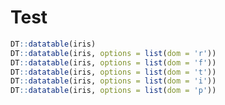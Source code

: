 # Test

```r
DT::datatable(iris)
DT::datatable(iris, options = list(dom = 'r'))
DT::datatable(iris, options = list(dom = 'f'))
DT::datatable(iris, options = list(dom = 't'))
DT::datatable(iris, options = list(dom = 'i'))
DT::datatable(iris, options = list(dom = 'p'))
```

